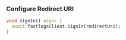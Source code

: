 
### Configure Redirect URI

<ConfigureRedirectUri figureSrc={redirectUriFigure} redirectUri="io.fastlogs://callback" />

<SignInNote calling=".signIn(redirectUri)" />

```dart
void signIn() async {
  await fastlogsClient.signIn(redirectUri);
}
```
